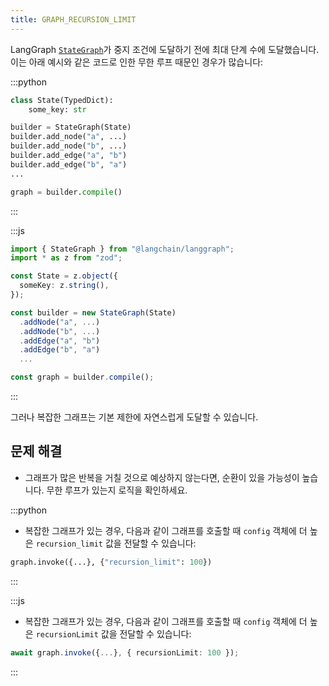 ```yaml
---
title: GRAPH_RECURSION_LIMIT
---
```




LangGraph [`StateGraph`](https://langchain-ai.github.io/langgraph/reference/graphs/#langgraph.graph.state.StateGraph)가 중지 조건에 도달하기 전에 최대 단계 수에 도달했습니다.
이는 아래 예시와 같은 코드로 인한 무한 루프 때문인 경우가 많습니다:

:::python
```python
class State(TypedDict):
    some_key: str

builder = StateGraph(State)
builder.add_node("a", ...)
builder.add_node("b", ...)
builder.add_edge("a", "b")
builder.add_edge("b", "a")
...

graph = builder.compile()
```
:::

:::js
```typescript
import { StateGraph } from "@langchain/langgraph";
import * as z from "zod";

const State = z.object({
  someKey: z.string(),
});

const builder = new StateGraph(State)
  .addNode("a", ...)
  .addNode("b", ...)
  .addEdge("a", "b")
  .addEdge("b", "a")
  ...

const graph = builder.compile();
```
:::

그러나 복잡한 그래프는 기본 제한에 자연스럽게 도달할 수 있습니다.

## 문제 해결

* 그래프가 많은 반복을 거칠 것으로 예상하지 않는다면, 순환이 있을 가능성이 높습니다. 무한 루프가 있는지 로직을 확인하세요.

:::python
* 복잡한 그래프가 있는 경우, 다음과 같이 그래프를 호출할 때 `config` 객체에 더 높은 `recursion_limit` 값을 전달할 수 있습니다:

```python
graph.invoke({...}, {"recursion_limit": 100})
```
:::

:::js
* 복잡한 그래프가 있는 경우, 다음과 같이 그래프를 호출할 때 `config` 객체에 더 높은 `recursionLimit` 값을 전달할 수 있습니다:

```typescript
await graph.invoke({...}, { recursionLimit: 100 });
```
:::